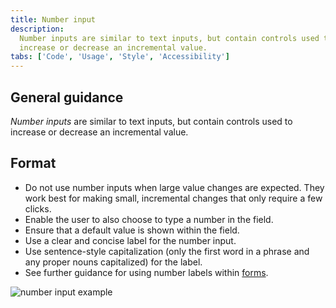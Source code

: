 ```yaml
---
title: Number input
description:
  Number inputs are similar to text inputs, but contain controls used to
  increase or decrease an incremental value.
tabs: ['Code', 'Usage', 'Style', 'Accessibility']
---
```


## General guidance

_Number inputs_ are similar to text inputs, but contain controls used to
increase or decrease an incremental value.

## Format

- Do not use number inputs when large value changes are expected. They work best
  for making small, incremental changes that only require a few clicks.
- Enable the user to also choose to type a number in the field.
- Ensure that a default value is shown within the field.
- Use a clear and concise label for the number input.
- Use sentence-style capitalization (only the first word in a phrase and any
  proper nouns capitalized) for the label.
- See further guidance for using number labels within
  [forms](/components/form/usage).

<Row>
<Column colLg={8}>

![number input example](images/number-input-usage-1.png)

</Column>
</Row>
